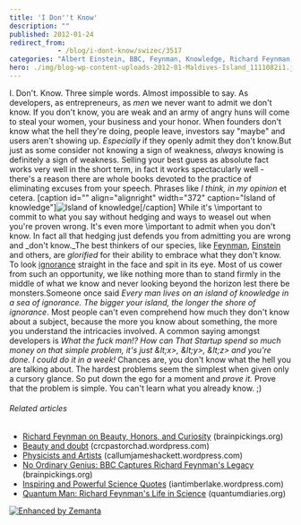 ```yaml
---
title: 'I Don''t Know'
description: ""
published: 2012-01-24
redirect_from: 
            - /blog/i-dont-know/swizec/3517
categories: "Albert Einstein, BBC, Feynman, Knowledge, Richard Feynman, Uncategorized, YouTube"
hero: ./img/blog-wp-content-uploads-2012-01-Maldives-Island_1111082i1.jpg
---
```

I. Don&#x27;t. Know. Three simple words. Almost impossible to say. As developers, as entrepreneurs, as _men_ we never want to admit we don&#x27;t know. If you don&#x27;t know, you are weak and an army of angry huns will come to steal your women, your business and your honor. When founders don&#x27;t know what the hell they&#x27;re doing, people leave, investors say &quot;maybe&quot; and users aren&#x27;t showing up. _Especially_ if they openly admit they don&#x27;t know.But just as some consider not knowing a sign of weakness, _always_ knowing is definitely a sign of weakness. Selling your best guess as absolute fact works very well in the short term, in fact it works spectacularly well - there&#x27;s a reason there are whole books devoted to the practice of eliminating excuses from your speech. Phrases like _I think,_ _in my opinion_ et cetera. \[caption id=&quot;&quot; align=&quot;alignright&quot; width=&quot;372&quot; caption=&quot;Island of knowledge&quot;]![Island of knowledge](./img/blog-wp-content-uploads-2012-01-Maldives-Island_1111082i1.jpg "Island of knowledge")\[/caption] While it&#x27;s \\important to commit to what you say without hedging and ways to weasel out when you&#x27;re proven wrong. It&#x27;s even more \\important to admit when you don&#x27;t know. In fact all that hedging just defends you from admitting you are wrong and _don&#x27;t know._The best thinkers of our species, like [Feynman](http://en.wikipedia.org/wiki/Richard_Feynman "Richard Feynman"), [Einstein](http://en.wikipedia.org/wiki/Albert_Einstein "Albert Einstein") and others, are _glorified_ for their ability to embrace what they don&#x27;t know. To look [ignorance](http://en.wikipedia.org/wiki/Ignorance "Ignorance") straight in the face and spit in its eye. Most of us cower from such an opportunity, we like nothing more than to stand firmly in the middle of what we know and never looking beyond the horizon lest there be monsters.Someone once said _Every man lives on an island of knowledge in a sea of ignorance. The bigger your island, the longer the shore of ignorance_. Most people can&#x27;t even comprehend how much they don&#x27;t know about a subject, because the more you know about something, the more you understand the intricacies involved. A common saying amongst developers is _What the fuck man!? How can That Startup spend so much money on that simple problem, it&#x27;s just &amp;lt;x&gt;, &amp;lt;y&gt;, &amp;lt;z&gt; and you&#x27;re done. I could do it in a week!_ Chances are, you don&#x27;t know what the hell you are talking about. The hardest problems seem the simplest when given only a cursory glance. So put down the ego for a moment and _prove it._ Prove that the problem is simple. You can&#x27;t learn what you already know. ;)

###### Related articles

- [Richard Feynman on Beauty, Honors, and Curiosity](http://www.brainpickings.org/index.php/2011/10/07/richard-feynman-on-beauty-honors-and-curiosity/) (brainpickings.org)
- [Beauty and doubt](http://crcpastorchad.wordpress.com/2011/10/04/beauty-and-doubt/) (crcpastorchad.wordpress.com)
- [Physicists and Artists](http://callumjameshackett.wordpress.com/2011/12/27/physicists-and-artists/) (callumjameshackett.wordpress.com)
- [No Ordinary Genius: BBC Captures Richard Feynman&#x27;s Legacy](http://www.brainpickings.org/index.php/2011/12/14/bbcs-richard-feynman-no-ordinary-genius/) (brainpickings.org)
- [Inspiring and Powerful Science Quotes](http://iantimberlake.wordpress.com/2011/12/29/inspiring-and-powerful-science-quotes/) (iantimberlake.wordpress.com)
- [Quantum Man: Richard Feynman&#x27;s Life in Science](http://www.quantumdiaries.org/2011/10/10/quantum-man-richard-feynmans-life-in-science/) (quantumdiaries.org)

[![Enhanced by Zemanta](http://img.zemanta.com/zemified_e.png?x-id=7a25ffe7-e8f9-437e-bb23-543e63b1c4e9)](http://www.zemanta.com/ "Enhanced by Zemanta")